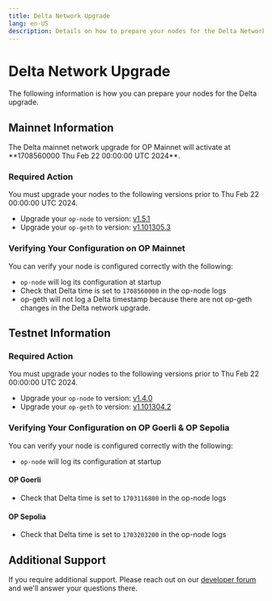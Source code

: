 ```yaml
---
title: Delta Network Upgrade
lang: en-US
description: Details on how to prepare your nodes for the Delta Network upgrade.
---
```



# Delta Network Upgrade

The following information is how you can prepare your nodes for the Delta upgrade.

## Mainnet Information

<Callout type="warning">
  The Delta mainnet network upgrade for OP Mainnet will activate at **1708560000 Thu Feb 22 00:00:00 UTC 2024**.
</Callout>

### Required Action

You must upgrade your nodes to the following versions prior to Thu Feb 22 00:00:00 UTC 2024.

*   Upgrade your `op-node` to version: [v1.5.1](https://github.com/ethereum-optimism/optimism/releases/tag/v1.5.1)
*   Upgrade your `op-geth` to version: [v1.101305.3](https://github.com/ethereum-optimism/op-geth/releases/tag/v1.101305.3)

### Verifying Your Configuration on OP Mainnet

You can verify your node is configured correctly with the following:

*   `op-node` will log its configuration at startup
*   Check that Delta time is set to `1708560000` in the op-node logs
*   op-geth will not log a Delta timestamp because there are not op-geth changes in the Delta network upgrade.

## Testnet Information

### Required Action

You must upgrade your nodes to the following versions prior to Thu Feb 22 00:00:00 UTC 2024.

*   Upgrade your `op-node` to version: [v1.4.0](https://github.com/ethereum-optimism/optimism/releases/tag/op-node%2Fv1.4.0)
*   Upgrade your `op-geth` to version: [v1.101304.2](https://github.com/ethereum-optimism/op-geth/releases/tag/v1.101304.2)

### Verifying Your Configuration on OP Goerli & OP Sepolia

You can verify your node is configured correctly with the following:

*   `op-node` will log its configuration at startup

#### OP Goerli

*   Check that Delta time is set to `1703116800` in the op-node logs

#### OP Sepolia

*   Check that Delta time is set to `1703203200` in the op-node logs

## Additional Support

If you require additional support. Please reach out on our [developer forum](https://github.com/ethereum-optimism/developers/discussions) and we'll answer your questions there.
